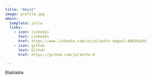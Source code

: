 ```yaml
---
title: "About"
image: profile.jpg
about:
  template: jolla
  links:
    - icon: linkedin
      text: LinkedIn
      href: https://www.linkedin.com/in/juliette-degoul-68839a20/
    - icon: github
      text: Github
      href: https://github.com/jul1ette-d

---
```


Blablabla
